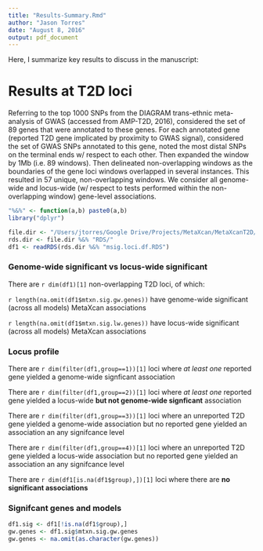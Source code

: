 ```yaml
---
title: "Results-Summary.Rmd"
author: "Jason Torres"
date: "August 8, 2016"
output: pdf_document
---
```


Here, I summarize key results to discuss in the manuscript: 

# Results at T2D loci 

Referring to the top 1000 SNPs from the DIAGRAM trans-ethnic meta-analysis of GWAS (accessed from AMP-T2D, 2016), considered the set of 89 genes that were annotated to these genes. For each annotated gene (reported T2D gene implicated by proximity to GWAS signal), considered the set of GWAS SNPs annotated to this gene, noted the most distal SNPs on the terminal ends w/ respect to each other. Then expanded the window by 1Mb (i.e. 89 windows). Then delineated non-overlapping windows as the boundaries of the gene loci windows overlapped in several instances. This resulted in 57 unique, non-overlapping windows. We consider all genome-wide and locus-wide (w/ respect to tests performed within the non-overlapping window) gene-level associations. 

```r

"%&%" <- function(a,b) paste0(a,b)
library("dplyr")

file.dir <- "/Users/jtorres/Google Drive/Projects/MetaXcan/MetaXcanT2D/"
rds.dir <- file.dir %&% "RDS/"
df1 <- readRDS(rds.dir %&% "msig.loci.df.RDS")


```


### Genome-wide significant vs locus-wide significant 

There are `r dim(df1)[1]` non-overlapping T2D loci, of which:

`r length(na.omit(df1$mtxn.sig.gw.genes))` have genome-wide significant (across all models) MetaXcan associations 

`r length(na.omit(df1$mtxn.sig.lw.genes))` have locus-wide significant (across all models) MetaXcan associations 

### Locus profile 

There are `r dim(filter(df1,group==1))[1]` loci where _at least one_ reported gene yielded a genome-wide signficant association

There are `r dim(filter(df1,group==2))[1]` loci where _at least one_ reported gene yielded a locus-wide **but not genome-wide signficant** association 

There are `r dim(filter(df1,group==3))[1]` loci where an unreported T2D gene yielded a genome-wide association but no reported gene yielded an association an any signifcance level

There are `r dim(filter(df1,group==4))[1]` loci where an unreported T2D gene yielded a locus-wide association but no reported gene yielded an association an any signifcance level

There are `r dim(df1[is.na(df1$group),])[1]` loci where there are **no significant associations** 

### Signifcant genes and models 

```r

df1.sig <- df1[!is.na(df1$group),]
gw.genes <- df1.sig$mtxn.sig.gw.genes
gw.genes <- na.omit(as.character(gw.genes))

```

